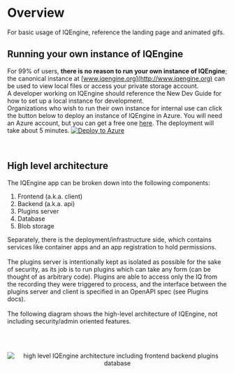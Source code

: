 # Overview

For basic usage of IQEngine, reference the landing page and animated gifs.
<br />

## Running your own instance of IQEngine

For 99% of users, **there is no reason to run your own instance of IQEngine**;
the canonical instance at [www.iqengine.org](http://www.iqengine.org) can be used to view local files or access your private storage account.
<br />
A developer working on IQEngine should reference the New Dev Guide for how to set up a local instance for development.
<br />
Organizations who wish to run their own instance for internal use can click the button below to deploy an instance of IQEngine in Azure.
You will need an Azure account, but you can get a free one [here](https://azure.microsoft.com/en-us/free/).
The deployment will take about 5 minutes.
[![Deploy to Azure](https://aka.ms/deploytoazurebutton)](https://portal.azure.com/#create/Microsoft.Template/uri/https%3A%2F%2Fraw.githubusercontent.com%2FIQEngine%2FIQEngine%2Fmain%2Finfra%2Fiqengine.json)

<br />

## High level architecture

The IQEngine app can be broken down into the following components:

1. Frontend (a.k.a. client)
2. Backend (a.k.a. api)
3. Plugins server
4. Database
5. Blob storage

Separately, there is the deployment/infrastructure side, which contains services like container apps and an app registration to hold permissions.
<br></br>
The plugins server is intentionally kept as isolated as possible for the sake of security,
as its job is to run plugins which can take any form (can be thought of as arbitrary code).
Plugins are able to access only the IQ from the recording they were triggered to process,
and the interface between the plugins server and client is specified in an OpenAPI spec (see Plugins docs).
<br></br>
The following diagram shows the high-level architecture of IQEngine, not including security/admin oriented features.

<br></br>
<center>
<div className="bg-white lg:w-2/3 md:w-3/4 p-0 m-0">
<img className="w-full p-0 m-0" src={'/security_overview.drawio.png'} alt="high level IQEngine architecture including frontend backend plugins database"  />
</div>
</center>
<br></br>
